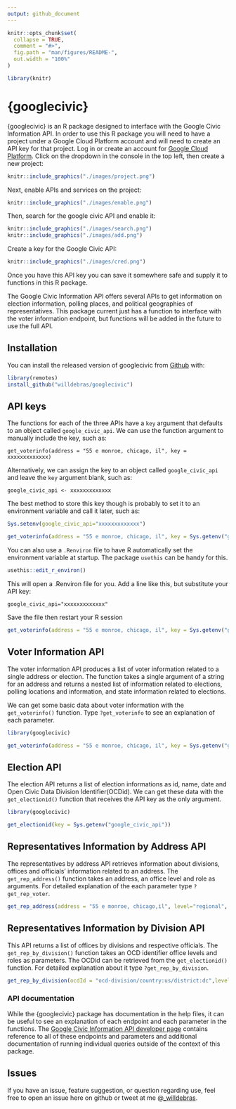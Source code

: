 ```yaml
---
output: github_document
---
```



```r
knitr::opts_chunk$set(
  collapse = TRUE,
  comment = "#>",
  fig.path = "man/figures/README-",
  out.width = "100%"
)

library(knitr)
```
# {googlecivic}

{googlecivic} is an R package designed to interface with the Google Civic Information API. In order to use this R package you will need to have a project under a Google Cloud Platform account and will need to create an API key for that project. Log in or create an account for [Google Cloud Platform](https://console.developers.google.com/apis). Click on the dropdown in the console in the top left, then create a new project:

```r

knitr::include_graphics("./images/project.png")

```

Next, enable APIs and services on the project:

```r

knitr::include_graphics("./images/enable.png")

```

Then, search for the google civic API and enable it:

```r

knitr::include_graphics("./images/search.png")
knitr::include_graphics("./images/add.png")

```

Create a key for the Google Civic API:


```r

knitr::include_graphics("./images/cred.png")

```

Once you have this API key you can save it somewhere safe and supply it to functions in this R package.

The Google Civic Information API offers several APIs to get information on election information, polling places, and political geographies of representatives. This package current just has a function to interface with the voter information endpoint, but functions will be added in the future to use the full API.

## Installation

You can install the released version of googlecivic from [Github](https://github.com/willdebras/googlecivic) with:

``` r
library(remotes)
install_github("willdebras/googlecivic")
```

## API keys

The functions for each of the three APIs have a `key` argument that defaults to an object called `google_civic_api`. We can use the function argument to manually include the key, such as:

`get_voterinfo(address = "55 e monroe, chicago, il", key = xxxxxxxxxxxxx)`

Alternatively, we can assign the key to an object called `google_civic_api` and leave the `key` argument blank, such as:

`google_civic_api <- xxxxxxxxxxxxx`

The best method to store this key though is probably to set it to an environment variable and call it later, such as:

```r

Sys.setenv(google_civic_api="xxxxxxxxxxxxx")

get_voterinfo(address = "55 e monroe, chicago, il", key = Sys.getenv("google_civic_api"))

```

You can also use a `.Renviron` file to have R automatically set the environment variable at startup. The package `usethis` can be handy for this.

```r
usethis::edit_r_environ()
```

This will open a .Renviron file for you. Add a line like this, but substitute your API key:

`google_civic_api="xxxxxxxxxxxxx"`

Save the file then restart your R session

```r
get_voterinfo(address = "55 e monroe, chicago, il", key = Sys.getenv("google_civic_api"))
```

## Voter Information API

The voter information API produces a list of voter information related to a single address or election. The function takes a single argument of a string for an address and returns a nested list of information related to elections, polling locations and information, and state information related to elections.

We can get some basic data about voter information with the `get_voterinfo()` function. Type `?get_voterinfo` to see an explanation of each parameter.

```r

library(googlecivic)

get_voterinfo(address = "55 e monroe, chicago, il", key = Sys.getenv("google_civic_api"))


```
## Election API

The election API returns a list of election informations as id, name, date and Open Civic Data Division Identifier(OCDid). We can get these data with the `get_electionid()` function that receives the API key as the only argument. 

```r
library(googlecivic)

get_electionid(key = Sys.getenv("google_civic_api"))
```

## Representatives Information by Address API

The representatives by address API retrieves information about divisions, offices and officials' information related to an address. The `get_rep_address()` function takes an address, an office level and role as arguments. For detailed explanation of the each parameter type `?get_rep_voter`.

```r
get_rep_address(address = "55 e monroe, chicago,il", level="regional", role="schoolBoard", key = Sys.getenv("google_civic_api"))
```

## Representatives Information by Division API

This API returns a list of offices by divisions and respective officials. The `get_rep_by_division()` function takes an OCD identifier office levels and roles as parameters. The OCDid can be retrieved from the `get_electionid()` function. For detailed explanation about it type `?get_rep_by_division`.

```r
get_rep_by_division(ocdId = "ocd-division/country:us/district:dc",level="locality",recursive = TRUE)
```


### API documentation

While the {googlecivic} package has documentation in the help files, it can be useful to see an explanation of each endpoint and each parameter in the functions. The [Google Civic Information API developer page](https://developers.google.com/civic-information/docs/v2) contains reference to all of these endpoints and parameters and additional documentation of running individual queries outside of the context of this package.

## Issues 
 
If you have an issue, feature suggestion, or question regarding use, feel free to open an issue here on github or tweet at me @[_willdebras](https://twitter.com/_willdebras).
